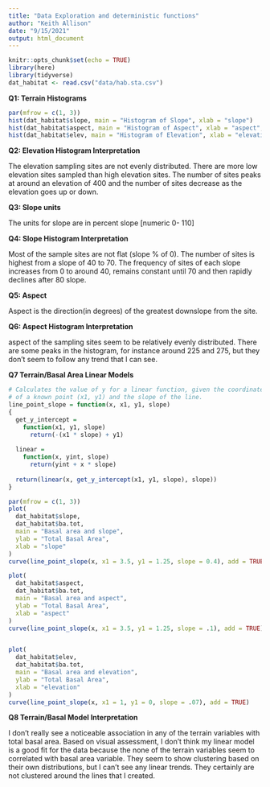 ```yaml
---
title: "Data Exploration and deterministic functions"
author: "Keith Allison"
date: "9/15/2021"
output: html_document
---
```


```r
knitr::opts_chunk$set(echo = TRUE)
library(here)
library(tidyverse)
dat_habitat <- read.csv("data/hab.sta.csv")
```


**Q1: Terrain Histograms**


```r
par(mfrow = c(1, 3))
hist(dat_habitat$slope, main = "Histogram of Slope", xlab = "slope")
hist(dat_habitat$aspect, main = "Histogram of Aspect", xlab = "aspect", breaks = 30, xlim = range(0:360))
hist(dat_habitat$elev, main = "Histogram of Elevation", xlab = "elevation" )
```


**Q2: Elevation Histogram Interpretation**


The elevation sampling sites are not evenly distributed. There are more low elevation sites sampled than high elevation sites. The number of sites peaks at around an elevation of 400 and the number of sites decrease as the elevation goes up or down.


**Q3: Slope units**


The units for slope are in percent slope [numeric 0- 110]


**Q4: Slope Histogram Interpretation**


Most of the sample sites are not flat (slope % of 0). The number of sites is highest from a slope of 40 to 70. The frequency of sites of each slope increases from 0 to around 40, remains constant until 70 and then rapidly declines after 80 slope.


**Q5: Aspect**


Aspect is the direction(in degrees) of the greatest downslope from the site.


**Q6: Aspect Histogram Interpretation**


 aspect of the sampling sites seem to be relatively evenly distributed. There are some peaks in the histogram, for instance around 225 and 275, but they don't seem to follow any trend that I can see.


**Q7 Terrain/Basal Area Linear Models**


```r
# Calculates the value of y for a linear function, given the coordinates
# of a known point (x1, y1) and the slope of the line.
line_point_slope = function(x, x1, y1, slope)
{
  get_y_intercept = 
    function(x1, y1, slope) 
      return(-(x1 * slope) + y1)
  
  linear = 
    function(x, yint, slope) 
      return(yint + x * slope)
  
  return(linear(x, get_y_intercept(x1, y1, slope), slope))
}
```


```r

par(mfrow = c(1, 3))
plot(
  dat_habitat$slope,
  dat_habitat$ba.tot,
  main = "Basal area and slope",
  ylab = "Total Basal Area",
  xlab = "slope"
)
curve(line_point_slope(x, x1 = 3.5, y1 = 1.25, slope = 0.4), add = TRUE)

plot(
  dat_habitat$aspect,
  dat_habitat$ba.tot,
  main = "Basal area and aspect",
  ylab = "Total Basal Area",
  xlab = "aspect"
)
curve(line_point_slope(x, x1 = 3.5, y1 = 1.25, slope = .1), add = TRUE)


plot(
  dat_habitat$elev,
  dat_habitat$ba.tot,
  main = "Basal area and elevation",
  ylab = "Total Basal Area",
  xlab = "elevation"
)
curve(line_point_slope(x, x1 = 1, y1 = 0, slope = .07), add = TRUE)
```

**Q8 Terrain/Basal Model Interpretation**


I don't really see a noticeable association in any of the terrain variables with total basal area. Based on visual assessment, I don't think my linear model is a good fit for the data because the none of the terrain variables seem to correlated with basal area variable. They seem to show clustering based on their own distributions, but I can't see any linear trends. They certainly are not clustered around the lines that I created.

